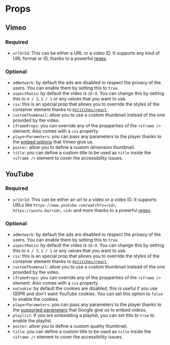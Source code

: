 # Props

## Vimeo

### Required

- `urlOrId`: This can be either a URL or a video ID. It supports any kind of URL format or ID, thanks to a powerful [regex](https://github.com/danestves/lite-embed/blob/canary/packages/utils/src/get-vimeo-id.ts).

### Optional

- `adNetwork`: by default the ads are disabled to respect the privacy of the users. You can enable them by setting this to `true`.
- `aspectRatio`: by default the video is `16:9`. You can change this by setting this to `4 / 3`, `1 / 1` or any values that you want to use.
- `css`: this is an special prop that allows you to override the styles of the container element thanks to [`@stitches/react`](https://stitches.dev/).
- `customThumbnail`: allow you to use a custom thumbnail instead of the one provided by the video.
- `iframeProps`: you can override any of the propperties of the `<iframe />` element. Also comes with a `css` property.
- `playerParameters`: you can pass any parameters to the player thanks to the [embed options](https://developer.vimeo.com/player/sdk/embed) that Vimeo give us.
- `poster`: allow you to define a custom dimension thumbnail.
- `title`: you can define a custom title to be used as `title` inside the `<iframe />` element to cover the accessibility issues.

## YouTube

### Required

- `urlOrId`: This can be either an url to a video or a video ID. It supports URLs like `https://www.youtube.com/watch?v=<id>`, `https://youtu.be/<id>`, `<id>` and more thanks to a powerful [regex](https://github.com/danestves/lite-embed/blob/canary/packages/utils/src/get-youtube-id.ts).

### Optional

- `adNetwork`: by default the ads are disabled to respect the privacy of the users. You can enable them by setting this to `true`.
- `aspectRatio`: by default the video is `16:9`. You can change this by setting this to `4 / 3`, `1 / 1` or any values that you want to use.
- `css`: this is an special prop that allows you to override the styles of the container element thanks to [`@stitches/react`](https://stitches.dev/).
- `customThumbnail`: allow you to use a custom thumbnail instead of the one provided by the video.
- `iframeProps`: you can override any of the propperties of the `<iframe />` element. Also comes with a `css` property.
- `noCookie`: by default the cookies are disabled, this is useful if you use GDPR and don't want YouTube cookies. You can set this option to `false` to enable the cookies.
- `playerParameters`: you can pass any parameters to the player thanks to the [supported parameters](https://developers.google.com/youtube/player_parameters#Parameters) that Google give us to embed videos.
- `playlist`: if you are embedding a playlist, you can set this to `true` to enable the playlist.
- `poster`: allow you to define a custom quality thumbnail.
- `title`: you can define a custom title to be used as `title` inside the `<iframe />` element to cover the accessibility issues.
